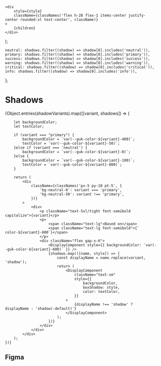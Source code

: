 
<Meta title="Theme/Tokens/Primitive/Shadows" />

    <div
        style={style}
        className={classNames('flex h-28 flex-1 items-center justify-center rounded-xl text-center', className)}
    >
        {children}
    </div>
);

    neutral: shadows.filter((shadow) => shadow[0].includes('neutral')),
    primary: shadows.filter((shadow) => shadow[0].includes('primary')),
    success: shadows.filter((shadow) => shadow[0].includes('success')),
    warning: shadows.filter((shadow) => shadow[0].includes('warning')),
    critical: shadows.filter((shadow) => shadow[0].includes('critical')),
    info: shadows.filter((shadow) => shadow[0].includes('info')),
};

# Shadows

<div className="flex flex-col border bg-neutral-0 text-neutral-800">
    {Object.entries(shadowVariants).map(([variant, shadows]) => {

        let backgroundColor;
        let textColor;

        if (variant === "primary") {
            backgroundColor = `var(--guk-color-${variant}-400)`;
            textColor = `var(--guk-color-${variant}-50)`;
        }else if (variant === 'neutral') {
            backgroundColor = `var(--guk-color-${variant}-0)`;
        }else {
            backgroundColor = `var(--guk-color-${variant}-100)`;
            textColor = `var(--guk-color-${variant}-800)`;
        }

        return (
            <div
                className={classNames('px-5 py-10 pt-5', {
                    'bg-neutral-0': variant === 'primary',
                    'bg-neutral-50': variant !== 'primary',
                })}
            >
                <div>
                    <p className="text-5xl/tight font-semibold capitalize">{variant}</p>
                    <p>
                        <span className="text-lg">Based on</span>
                        <span className="text-lg font-semibold">{` color-${variant}-600`}</span>
                    </p>
                    <div className="flex gap-x-6">
                        <DisplayComponent style={{ backgroundColor: `var(--guk-color-${variant}-600)` }} />
                        {shadows.map(([name, style]) => {
                            const displayName = name.replace(variant, 'shadow');
                            return (
                                <DisplayComponent
                                    className="text-sm"
                                    style={{
                                        backgroundColor,
                                        boxShadow: style,
                                        color: textColor,
                                    }}
                                >
                                    {displayName !== 'shadow' ? displayName : 'shadow(-default)'}
                                </DisplayComponent>
                            );
                        })}
                    </div>
                </div>
            </div>
        );
    })}

</div>

## Figma

<Figma url="https://www.figma.com/file/jfKRr1V9evJUp1uBeyP3Zz/v1.0.0?type=design&node-id=8874-14149&mode=dev" />
